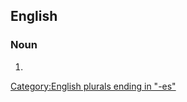 ==English==

===Noun===
{{head|en|noun form}}

# {{plural of|en|mastoid process}}

[[Category:English plurals ending in "-es"]]